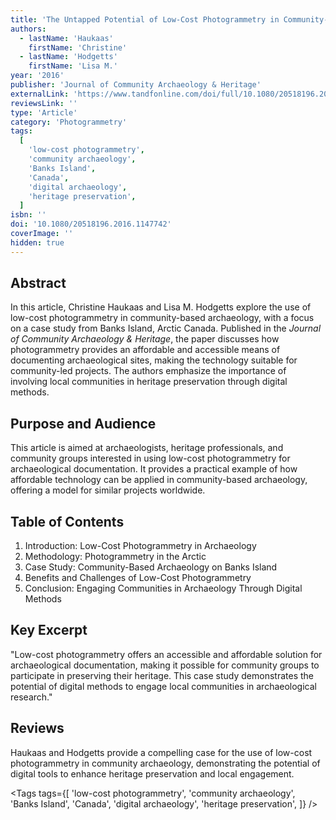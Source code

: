 ```yaml
---
title: 'The Untapped Potential of Low-Cost Photogrammetry in Community-Based Archaeology: A Case Study from Banks Island, Arctic Canada'
authors:
  - lastName: 'Haukaas'
    firstName: 'Christine'
  - lastName: 'Hodgetts'
    firstName: 'Lisa M.'
year: '2016'
publisher: 'Journal of Community Archaeology & Heritage'
externalLink: 'https://www.tandfonline.com/doi/full/10.1080/20518196.2016.1147742'
reviewsLink: ''
type: 'Article'
category: 'Photogrammetry'
tags:
  [
    'low-cost photogrammetry',
    'community archaeology',
    'Banks Island',
    'Canada',
    'digital archaeology',
    'heritage preservation',
  ]
isbn: ''
doi: '10.1080/20518196.2016.1147742'
coverImage: ''
hidden: true
---
```


## Abstract

In this article, Christine Haukaas and Lisa M. Hodgetts explore the use of low-cost photogrammetry in community-based archaeology, with a focus on a case study from Banks Island, Arctic Canada. Published in the _Journal of Community Archaeology & Heritage_, the paper discusses how photogrammetry provides an affordable and accessible means of documenting archaeological sites, making the technology suitable for community-led projects. The authors emphasize the importance of involving local communities in heritage preservation through digital methods.

## Purpose and Audience

This article is aimed at archaeologists, heritage professionals, and community groups interested in using low-cost photogrammetry for archaeological documentation. It provides a practical example of how affordable technology can be applied in community-based archaeology, offering a model for similar projects worldwide.

## Table of Contents

1. Introduction: Low-Cost Photogrammetry in Archaeology
2. Methodology: Photogrammetry in the Arctic
3. Case Study: Community-Based Archaeology on Banks Island
4. Benefits and Challenges of Low-Cost Photogrammetry
5. Conclusion: Engaging Communities in Archaeology Through Digital Methods

## Key Excerpt

"Low-cost photogrammetry offers an accessible and affordable solution for archaeological documentation, making it possible for community groups to participate in preserving their heritage. This case study demonstrates the potential of digital methods to engage local communities in archaeological research."

## Reviews

Haukaas and Hodgetts provide a compelling case for the use of low-cost photogrammetry in community archaeology, demonstrating the potential of digital tools to enhance heritage preservation and local engagement.

<Tags
  tags={[
    'low-cost photogrammetry',
    'community archaeology',
    'Banks Island',
    'Canada',
    'digital archaeology',
    'heritage preservation',
  ]}
/>
